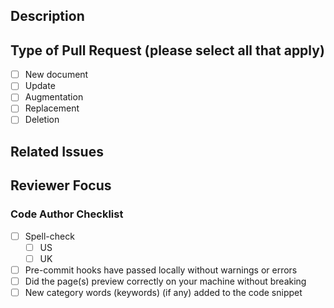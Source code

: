 ## Description

<!-- DO NOT LEAVE THIS SECTION BLANK
Please complete along the following lines:
- this [describes/updates/expands/replaces/removes] the design document for...
- describe where possible the context for the changes, why are we doing it? -->

## Type of Pull Request (please select all that apply)

- [ ] New document
- [ ] Update
- [ ] Augmentation
- [ ] Replacement
- [ ] Deletion
<!--TODO are we missing any here? -->

## Related Issues

<!-- To avoid the reviewer having to hunt for this information please note the issues here

Please use the following format: #[number] - short title of the issue -->

## Reviewer Focus

<!-- Any particular section the reviewer should focus on, anywhere that would be a good place to start? -->

### Code Author Checklist
<!-- This is to help you determine if your work is ready to be reviewed, if a point is irrelevant (i.e. you didn't make any new keywords) you can tick it to indicate that this has been done -->
- [ ] Spell-check
    - [ ] US 
    - [ ] UK
- [ ] Pre-commit hooks have passed locally without warnings or errors
- [ ] Did the page(s) preview correctly on your machine without breaking
- [ ] New category words (keywords) (if any) added to the code snippet
